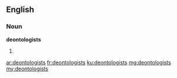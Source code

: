 ==English==

===Noun===
'''deontologists'''

# {{plural of|deontologist}}

[[ar:deontologists]]
[[fr:deontologists]]
[[ku:deontologists]]
[[mg:deontologists]]
[[my:deontologists]]